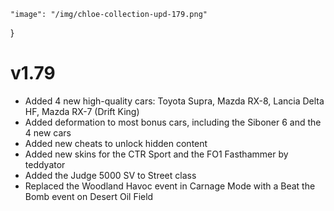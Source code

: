     "image": "/img/chloe-collection-upd-179.png"
}

# v1.79

- Added 4 new high-quality cars: Toyota Supra, Mazda RX-8, Lancia Delta HF, Mazda RX-7 (Drift King)
- Added deformation to most bonus cars, including the Siboner 6 and the 4 new cars
- Added new cheats to unlock hidden content
- Added new skins for the CTR Sport and the FO1 Fasthammer by teddyator
- Added the Judge 5000 SV to Street class
- Replaced the Woodland Havoc event in Carnage Mode with a Beat the Bomb event on Desert Oil Field